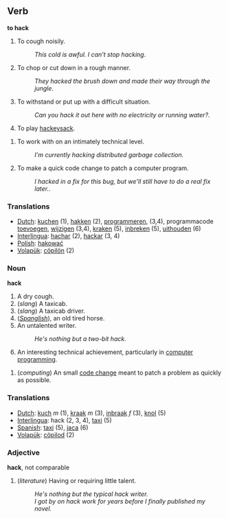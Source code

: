 =={{en}}== <!--foo-->

==Verb==
'''to hack'''

# To cough noisily.
#:''This cold is awful.  I can't stop hacking''.
# To chop or cut down in a rough manner.
#:''They hacked the brush down and made their way through the jungle''.
# To withstand or put up with a difficult situation.
#:''Can you hack it out here with no electricity or running water?''.
# To play [[hackeysack]].
<!-- Doubtful.  The following two defintions are closer to what's really going on # to accomplish a difficult programming task. 
#:''She can '''hack''' like no one else and make the program work as expected''. -->
# To work with on an intimately technical level.
#: ''I'm currently hacking distributed garbage collection.''
# To make a quick code change to patch a computer program.
#:''I hacked in a fix for this bug, but we'll still have to do a real fix later.''.
<!-- see [[hack into]] #to gain illegal access to a computer network. (Actually called a "[[crack]]" in computer parlance). -->

=== Translations ===
*[[Dutch]]: [[kuchen]] (1), [[hakken]] (2), [[programmeren]], (3,4), programmacode [[toevoegen]], [[wijzigen]] (3,4), [[kraken]] (5), [[inbreken]] (5), [[uithouden]] (6)
*[[Interlingua]]: [[hachar]] (2), [[hackar]] (3, 4)
*[[Polish]]: [[hakować]]
*[[Volapük]]: [[cöpilön]] (2)

===Noun===
'''hack'''

# A dry cough.
# (''slang'') A taxicab.
# (''slang'') A taxicab driver.
# (''[[Spanglish]]''), an old tired horse.
#An untalented writer.  
#:''He's nothing but a two-bit hack.''
# An interesting technical achievement, particularly in [[computer programming]]. 
<!-- #an illegal attempt to gain access to a computer network. (Actually called a "[[crack]]" in [[computer]] parlance). --- Does anyone actually say this, or is it a presumed back-formation of hacker? -->
# (''computing'') An small [[code change]] meant to patch a problem as quickly as possible.

=== Translations ===
*[[Dutch]]: [[kuch]] ''m'' (1), [[kraak]] ''m'' (3), [[inbraak]] ''f'' (3), [[knol]] (5)
*[[Interlingua]]: hack (2, 3, 4), [[taxi]] (5)
*[[Spanish]]: [[taxi]] (5), [[jaca]] (6)
*[[Volapük]]: [[cöpilod]] (2)

===Adjective===
'''hack''', not comparable

# (''literature'') Having or requiring little talent.
#:''He's nothing but the typical hack writer.''
#:''I got by on hack work for years before I finally published my novel.''